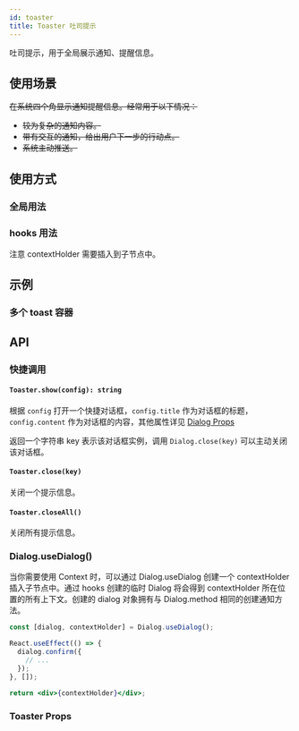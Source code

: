 ```yaml
---
id: toaster
title: Toaster 吐司提示
---
```



吐司提示，用于全局展示通知、提醒信息。

## 使用场景

~~在系统四个角显示通知提醒信息。经常用于以下情况：~~

- ~~较为复杂的通知内容。~~
- ~~带有交互的通知，给出用户下一步的行动点。~~
- ~~系统主动推送。~~

## 使用方式

### 全局用法

<Story fn={stories.BasicDetached} />

### hooks 用法

注意 contextHolder 需要插入到子节点中。

<Story fn={stories.Basic} />

## 示例

### 多个 toast 容器

<Story fn={stories.MultipleToaster} />

## API

### 快捷调用

#### `Toaster.show(config): string`

根据 `config` 打开一个快捷对话框，`config.title` 作为对话框的标题， `config.content` 作为对话框的内容，其他属性详见 [Dialog Props](#dialog-props)

返回一个字符串 key 表示该对话框实例，调用 `Dialog.close(key)` 可以主动关闭该对话框。

#### `Toaster.close(key)`

关闭一个提示信息。

#### `Toaster.closeAll()`

关闭所有提示信息。

### Dialog.useDialog()

当你需要使用 Context 时，可以通过 Dialog.useDialog 创建一个 contextHolder 插入子节点中。通过 hooks 创建的临时 Dialog 将会得到 contextHolder 所在位置的所有上下文。创建的 dialog 对象拥有与 Dialog.method 相同的创建通知方法。

```jsx
const [dialog, contextHolder] = Dialog.useDialog();

React.useEffect(() => {
  dialog.confirm({
    // ...
  });
}, []);

return <div>{contextHolder}</div>;
```

### Toaster Props

<PropsTable component={Toaster} />
